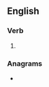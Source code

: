 {{also|Dering}}
==English==

===Verb===
{{head|en|verb form}}

# {{present participle of|en|dere|nocat=1}}

===Anagrams===
* {{anagrams|en|a=deginr|Ginder|Reding|dinger|engird|girned|grinde|reding|ringed}}